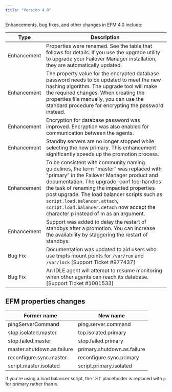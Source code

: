 ```yaml
---
title: "Version 4.0"
---
```


Enhancements, bug fixes, and other changes in EFM 4.0 include:

| Type | Description |
| ---- | ----------- |
| Enhancement | Properties were renamed. See the table that follows for details. If you use the upgrade utility to upgrade your Failover Manager installation, they are automatically updated. |
| Enhancement | The property value for the encrypted database password needs to be updated to meet the new hashing algorithm. The upgrade tool will make the required changes. When creating the properties file manually, you can use the standard procedure for encrypting the password instead. |
| Enhancement | Encryption for database password was improved. Encryption was also enabled for communication between the agents. |
| Enhancement | Standby servers are no longer stopped while selecting the new primary. This enhancement significantly speeds up the promotion process.
| Enhancement | To be consistent with community naming guidelines, the term "master" was replaced with "primary" in the Failover Manager product and documentation. The upgrade-conf tool handles the task of renaming the impacted properties post upgrade. The load balancer scripts such as `script.load.balancer.attach`, `script.load.balancer.detach` now accept the character p instead of m as an argument.
| Enhancement | Support was added to delay the restart of standbys after a promotion. You can increase the availability by staggering the restart of standbys.
| Bug Fix | Documentation was updated to aid users who use tmpfs mount points for `/var/run` and `/var/lock` [Support Ticket #977437]
| Bug Fix | An IDLE agent will attempt to resume monitoring when other agents can reach its database. [Support Ticket #1001533] |

## EFM properties changes

| Former name | New name |
| ----------- | -------- |
| pingServerCommand | ping.server.command |
| stop.isolated.master | top.isolated.primary |
| stop.failed.master | stop.failed.primary |
| master.shutdown.as.failure | primary.shutdown.as.failure |
| reconfigure.sync.master | reconfigure.sync.primary |
| script.master.isolated | script.primary.isolated |

If you're using a load balancer script, the ‘%t’ placeholder is replaced with `p` for primary rather than `m`. 